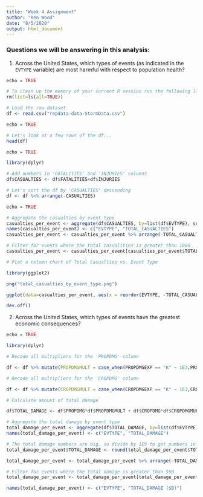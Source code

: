 ```yaml
---
title: "Week 4 Assignment"
author: "Ken Wood"
date: "8/5/2020"
output: html_document
---
```


### Questions we will be answering in this analysis:

1. Across the United States, which types of events (as indicated in the 
`EVTYPE` variable) are most harmful with respect to population health?

```r
echo = TRUE

# To clean up the memory of your current R session run the following line
rm(list=ls(all=TRUE))

# Load the raw dataset
df <- read.csv("repdata-data-StormData.csv")
```

```r
echo = TRUE

# Let's look at a few rows of the df...
head(df)
```

```r
echo = TRUE

library(dplyr)

# Add numbers in 'FATALITIES' and 'INJURIES' columns
df$CASUALTIES <- df$FATALITIES+df$INJURIES

# Let's sort the df by 'CASUALTIES' descending
df <- df %>% arrange(-CASUALTIES)
```

```r

echo = TRUE

# Aggregate the casualties by event type
casualties_per_event <- aggregate(df$CASUALTIES, by=list(df$EVTYPE), sum)
names(casualties_per_event) <- c("EVTYPE", "TOTAL_CASUALTIES")
casualties_per_event <- casualties_per_event %>% arrange(-TOTAL_CASUALTIES)

# Filter for events where the total casualities is greater than 1000
casualties_per_event <- casualties_per_event[casualties_per_event$TOTAL_CASUALTIES >= 1000,]
```

```r

# Plot a column chart of Total Casualties vs. Event Type

library(ggplot2)

png("total_casualties_by_event_type.png")

ggplot(data=casualties_per_event, aes(x = reorder(EVTYPE, -TOTAL_CASUALTIES), y = TOTAL_CASUALTIES)) + geom_bar(position="dodge",stat="identity",color="blue") + xlab("Event Type") + ylab("Total Casualities") + theme(axis.text.x = element_text(angle = 270,size=10,vjust=0.5,color="blue"), axis.text.y = element_text(size=10,color="blue"),plot.title = element_text(size = 25, face = "bold")) + ggtitle("Total Casualties by Event Type") + geom_text(aes(label=TOTAL_CASUALTIES), position=position_dodge(width=0.5), size=3, vjust=-2)

dev.off()
```

2. Across the United States, which types of events have the greatest economic consequences?

```r
echo = TRUE

library(dplyr)

# Recode all multipliers for the 'PROPDMG' column

df <- df %>% mutate(PROPDMGMULT = case_when(PROPDMGEXP == "K" ~ 1E3,PROPDMGEXP == "k" ~ 1E3,PROPDMGEXP == "M" ~ 1E6, PROPDMGEXP == "m" ~ 1E6,PROPDMGEXP == "B" ~ 1E9,PROPDMGEXP == "b" ~ 1E9, PROPDMGEXP == "" ~ 1, TRUE ~ 10))

# Recode all multipliers for the 'CROPDMG' column

df <- df %>% mutate(CROPDMGMULT = case_when(CROPDMGEXP == "K" ~ 1E3,CROPDMGEXP == "k" ~ 1E3,CROPDMGEXP == "M" ~ 1E6, CROPDMGEXP == "m" ~ 1E6,CROPDMGEXP == "B" ~ 1E9,CROPDMGEXP == "b" ~ 1E9, CROPDMGEXP == "" ~ 1,TRUE ~ 10))

# Calculate amount of total damage

df$TOTAL_DAMAGE <- df$PROPDMG*df$PROPDMGMULT + df$CROPDMG*df$CROPDMGMULT
```

```r

# Aggregate the total damage by event type
total_damage_per_event <- aggregate(df$TOTAL_DAMAGE, by=list(df$EVTYPE), sum)
names(total_damage_per_event) <- c("EVTYPE", "TOTAL_DAMAGE")

# The total damage numbers are big, so divide by 1E9 to get numbers in $B.
total_damage_per_event$TOTAL_DAMAGE <- round(total_damage_per_event$TOTAL_DAMAGE/1E9,2)

total_damage_per_event <- total_damage_per_event %>% arrange(-TOTAL_DAMAGE)

# Filter for events where the total damage is greater than $5B
total_damage_per_event <- total_damage_per_event[total_damage_per_event$TOTAL_DAMAGE >= 5,]

names(total_damage_per_event) <- c("EVTYPE", "TOTAL_DAMAGE ($B)")
```

